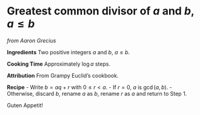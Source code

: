 # Greatest common divisor of $a$ and $b$, $a\leq b$
_from Aaron Grecius_

**Ingredients** Two positive integers $a$ and $b$, $a\leq b$.

**Cooking Time** Approximately $\log a$ steps.

**Attribution** From Grampy Euclid's cookbook.

**Recipe**
- Write $b=aq+r$ with $0\leq r<a$.
- If $r=0$, $a$ is $\gcd(a,b)$.
- Otherwise, discard $b$, rename $a$ as $b$, rename $r$ as $a$ and return to Step 1.

Guten Appetit!
